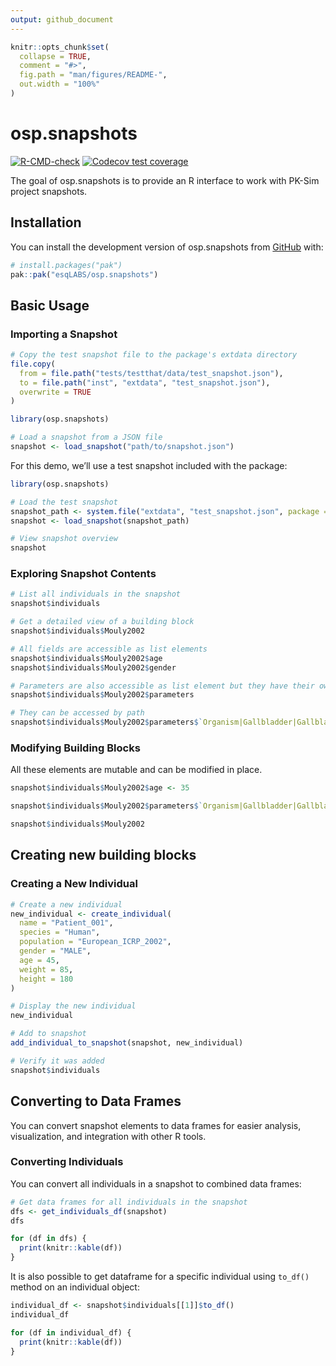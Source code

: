 ```yaml
---
output: github_document
---
```


```r
knitr::opts_chunk$set(
  collapse = TRUE,
  comment = "#>",
  fig.path = "man/figures/README-",
  out.width = "100%"
)
```

# osp.snapshots

<!-- badges: start -->

[![R-CMD-check](https://github.com/esqLABS/osp.snapshots/actions/workflows/R-CMD-check.yaml/badge.svg)](https://github.com/esqLABS/osp.snapshots/actions/workflows/R-CMD-check.yaml)
[![Codecov test coverage](https://codecov.io/gh/esqLABS/osp.snapshots/graph/badge.svg)](https://app.codecov.io/gh/esqLABS/osp.snapshots)
<!-- badges: end -->

The goal of osp.snapshots is to provide an R interface to work with PK-Sim project snapshots.

## Installation

You can install the development version of osp.snapshots from [GitHub](https://github.com/) with:

``` r
# install.packages("pak")
pak::pak("esqLABS/osp.snapshots")
```

## Basic Usage

### Importing a Snapshot

```r
# Copy the test snapshot file to the package's extdata directory
file.copy(
  from = file.path("tests/testthat/data/test_snapshot.json"),
  to = file.path("inst", "extdata", "test_snapshot.json"),
  overwrite = TRUE
)
```

```r
library(osp.snapshots)

# Load a snapshot from a JSON file
snapshot <- load_snapshot("path/to/snapshot.json")
```

For this demo, we'll use a test snapshot included with the package:

```r
library(osp.snapshots)

# Load the test snapshot
snapshot_path <- system.file("extdata", "test_snapshot.json", package = "osp.snapshots")
snapshot <- load_snapshot(snapshot_path)

# View snapshot overview
snapshot
```

### Exploring Snapshot Contents

```r
# List all individuals in the snapshot
snapshot$individuals

# Get a detailed view of a building block
snapshot$individuals$Mouly2002

# All fields are accessible as list elements
snapshot$individuals$Mouly2002$age
snapshot$individuals$Mouly2002$gender

# Parameters are also accessible as list element but they have their own nested structure and behavior
snapshot$individuals$Mouly2002$parameters

# They can be accessed by path
snapshot$individuals$Mouly2002$parameters$`Organism|Gallbladder|Gallbladder ejection fraction`
```


### Modifying Building Blocks
All these elements are mutable and can be modified in place.

```r
snapshot$individuals$Mouly2002$age <- 35

snapshot$individuals$Mouly2002$parameters$`Organism|Gallbladder|Gallbladder ejection fraction`$value <- 0.6

snapshot$individuals$Mouly2002
```

## Creating new building blocks
### Creating a New Individual

```r
# Create a new individual
new_individual <- create_individual(
  name = "Patient_001",
  species = "Human",
  population = "European_ICRP_2002",
  gender = "MALE",
  age = 45,
  weight = 85,
  height = 180
)

# Display the new individual
new_individual

# Add to snapshot
add_individual_to_snapshot(snapshot, new_individual)

# Verify it was added
snapshot$individuals
```

## Converting to Data Frames

You can convert snapshot elements to data frames for easier analysis, visualization, and integration with other R tools.

### Converting Individuals

You can convert all individuals in a snapshot to combined data frames:

```r
# Get data frames for all individuals in the snapshot
dfs <- get_individuals_df(snapshot)
dfs
```

```r
for (df in dfs) {
  print(knitr::kable(df))
}
```

It is also possible to get dataframe for a specific individual using `to_df()` method on an individual object:

```r
individual_df <- snapshot$individuals[[1]]$to_df()
individual_df
```
```r
for (df in individual_df) {
  print(knitr::kable(df))
}
```
